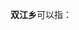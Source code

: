 '''双江乡'''可以指：
{{PRC admin/disambig|43/13/02/204/000|51/13/25/222/000|52/26/31/207/000}}
{{disambig|cat=三字中国乡名消歧义}}